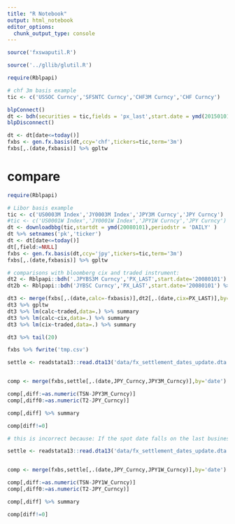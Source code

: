 ```yaml
---
title: "R Notebook"
output: html_notebook
editor_options: 
  chunk_output_type: console
---
```


```r

source('fxswaputil.R')

source('../gllib/glutil.R')

```


```r

require(Rblpapi)

# chf 3m basis example
tic <- c('USSOC Curncy','SFSNTC Curncy','CHF3M Curncy','CHF Curncy')

blpConnect()
dt <- bdh(securities = tic,fields = 'px_last',start.date = ymd(20150101)) %>% rbindlist(use.names = T,idcol = 'ticker') %>% setnames('px_last','value')
blpDisconnect()

dt <- dt[date<=today()]
fxbs <- gen.fx.basis(dt,ccy='chf',tickers=tic,term='3m')
fxbs[,.(date,fxbasis)] %>% gpltw

```















# compare
```r
require(Rblpapi)

# Libor basis example
tic <- c('US0003M Index','JY0003M Index','JPY3M Curncy','JPY Curncy')
#tic <- c('US0001W Index','JY0001W Index','JPY1W Curncy','JPY Curncy')
dt <- downloadbbg(tic,startdt = ymd(20080101),periodstr = 'DAILY' )
dt %>% setnames('pk','ticker')
dt <- dt[date<=today()]
dt[,field:=NULL]
fxbs <- gen.fx.basis(dt,ccy='jpy',tickers=tic,term='3m')
fxbs[,.(date,fxbasis)] %>% gpltw

# comparisons with bloomberg cix and traded instrument:
dt2 <- Rblpapi::bdh('.JPYBS3M Curncy','PX_LAST',start.date='20080101') %>% as.data.table()
dt2b <- Rblpapi::bdh('JYBSC Curncy','PX_LAST',start.date='20080101') %>% as.data.table()

dt3 <- merge(fxbs[,.(date,calc=-fxbasis)],dt2[,.(date,cix=PX_LAST)],by='date') %>% merge(dt2b[,.(date,traded=PX_LAST)],by='date')
dt3 %>% gpltw
dt3 %>% lm(calc~traded,data=.) %>% summary
dt3 %>% lm(calc~cix,data=.) %>% summary
dt3 %>% lm(cix~traded,data=.) %>% summary

dt3 %>% tail(20)

fxbs %>% fwrite('tmp.csv')

```


```r
settle <- readstata13::read.dta13('data/fx_settlement_dates_update.dta') %>% as.data.table()


comp <- merge(fxbs,settle[,.(date,JPY_Curncy,JPY3M_Curncy)],by='date')

comp[,diff:=as.numeric(TSN-JPY3M_Curncy)]
comp[,diff0:=as.numeric(T2-JPY_Curncy)]

comp[,diff] %>% summary

comp[diff!=0]

# this is incorrect because: If the spot date falls on the last business day of the month in the currency pair then the delivery date is defined by convention to be the last business day of the target month e.g. assuming all days are business days: if spot is at 30 April, a one-month time to expiry will make the delivery date 31 May. This is described as trading "end-end".


```


```r
settle <- readstata13::read.dta13('data/fx_settlement_dates_update.dta') %>% as.data.table()


comp <- merge(fxbs,settle[,.(date,JPY_Curncy,JPY1W_Curncy)],by='date')

comp[,diff:=as.numeric(TSN-JPY1W_Curncy)]
comp[,diff0:=as.numeric(T2-JPY_Curncy)]

comp[,diff] %>% summary

comp[diff!=0]

```

